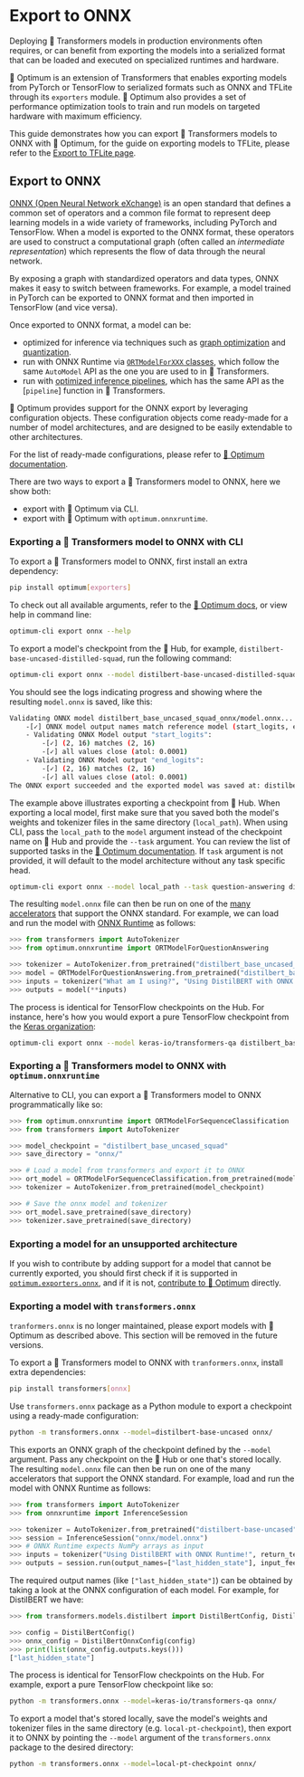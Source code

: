 <!--Copyright 2020 The HuggingFace Team. All rights reserved.

Licensed under the Apache License, Version 2.0 (the "License"); you may not use this file except in compliance with
the License. You may obtain a copy of the License at

http://www.apache.org/licenses/LICENSE-2.0

Unless required by applicable law or agreed to in writing, software distributed under the License is distributed on
an "AS IS" BASIS, WITHOUT WARRANTIES OR CONDITIONS OF ANY KIND, either express or implied. See the License for the
specific language governing permissions and limitations under the License.
-->

# Export to ONNX

Deploying 🤗 Transformers models in production environments often requires, or can benefit from exporting the models into 
a serialized format that can be loaded and executed on specialized runtimes and hardware.

🤗 Optimum is an extension of Transformers that enables exporting models from PyTorch or TensorFlow to serialized formats 
such as ONNX and TFLite through its `exporters` module. 🤗 Optimum also provides a set of performance optimization tools to train 
and run models on targeted hardware with maximum efficiency.

This guide demonstrates how you can export 🤗 Transformers models to ONNX with 🤗 Optimum, for the guide on exporting models to TFLite, 
please refer to the [Export to TFLite page](tflite).

## Export to ONNX 

[ONNX (Open Neural Network eXchange)](http://onnx.ai) is an open standard that defines a common set of operators and a 
common file format to represent deep learning models in a wide variety of frameworks, including PyTorch and
TensorFlow. When a model is exported to the ONNX format, these operators are used to
construct a computational graph (often called an _intermediate representation_) which
represents the flow of data through the neural network.

By exposing a graph with standardized operators and data types, ONNX makes it easy to
switch between frameworks. For example, a model trained in PyTorch can be exported to
ONNX format and then imported in TensorFlow (and vice versa).

Once exported to ONNX format, a model can be:
- optimized for inference via techniques such as [graph optimization](https://huggingface.co/docs/optimum/onnxruntime/usage_guides/optimization) and [quantization](https://huggingface.co/docs/optimum/onnxruntime/usage_guides/quantization). 
- run with ONNX Runtime via [`ORTModelForXXX` classes](https://huggingface.co/docs/optimum/onnxruntime/package_reference/modeling_ort),
which follow the same `AutoModel` API as the one you are used to in 🤗 Transformers.
- run with [optimized inference pipelines](https://huggingface.co/docs/optimum/main/en/onnxruntime/usage_guides/pipelines),
which has the same API as the [`pipeline`] function in 🤗 Transformers. 

🤗 Optimum provides support for the ONNX export by leveraging configuration objects. These configuration objects come 
ready-made for a number of model architectures, and are designed to be easily extendable to other architectures.

For the list of ready-made configurations, please refer to [🤗 Optimum documentation](https://huggingface.co/docs/optimum/exporters/onnx/overview).

There are two ways to export a 🤗 Transformers model to ONNX, here we show both:

- export with 🤗 Optimum via CLI.
- export with 🤗 Optimum with `optimum.onnxruntime`.

### Exporting a 🤗 Transformers model to ONNX with CLI

To export a 🤗 Transformers model to ONNX, first install an extra dependency:

```bash
pip install optimum[exporters]
```

To check out all available arguments, refer to the [🤗 Optimum docs](https://huggingface.co/docs/optimum/exporters/onnx/usage_guides/export_a_model#exporting-a-model-to-onnx-using-the-cli), 
or view help in command line:

```bash
optimum-cli export onnx --help
```

To export a model's checkpoint from the 🤗 Hub, for example, `distilbert-base-uncased-distilled-squad`, run the following command: 

```bash
optimum-cli export onnx --model distilbert-base-uncased-distilled-squad distilbert_base_uncased_squad_onnx/
```

You should see the logs indicating progress and showing where the resulting `model.onnx` is saved, like this:

```bash
Validating ONNX model distilbert_base_uncased_squad_onnx/model.onnx...
	-[✓] ONNX model output names match reference model (start_logits, end_logits)
	- Validating ONNX Model output "start_logits":
		-[✓] (2, 16) matches (2, 16)
		-[✓] all values close (atol: 0.0001)
	- Validating ONNX Model output "end_logits":
		-[✓] (2, 16) matches (2, 16)
		-[✓] all values close (atol: 0.0001)
The ONNX export succeeded and the exported model was saved at: distilbert_base_uncased_squad_onnx
```

The example above illustrates exporting a checkpoint from 🤗 Hub. When exporting a local model, first make sure that you 
saved both the model's weights and tokenizer files in the same directory (`local_path`). When using CLI, pass the 
`local_path` to the `model` argument instead of the checkpoint name on 🤗 Hub and provide the `--task` argument. 
You can review the list of supported tasks in the [🤗 Optimum documentation](https://huggingface.co/docs/optimum/exporters/task_manager).
If `task` argument is not provided, it will default to the model architecture without any task specific head.

```bash
optimum-cli export onnx --model local_path --task question-answering distilbert_base_uncased_squad_onnx/
```

The resulting `model.onnx` file can then be run on one of the [many
accelerators](https://onnx.ai/supported-tools.html#deployModel) that support the ONNX
standard. For example, we can load and run the model with [ONNX
Runtime](https://onnxruntime.ai/) as follows:

```python
>>> from transformers import AutoTokenizer
>>> from optimum.onnxruntime import ORTModelForQuestionAnswering

>>> tokenizer = AutoTokenizer.from_pretrained("distilbert_base_uncased_squad_onnx")
>>> model = ORTModelForQuestionAnswering.from_pretrained("distilbert_base_uncased_squad_onnx")
>>> inputs = tokenizer("What am I using?", "Using DistilBERT with ONNX Runtime!", return_tensors="pt")
>>> outputs = model(**inputs)
```

The process is identical for TensorFlow checkpoints on the Hub. For instance, here's how you would
export a pure TensorFlow checkpoint from the [Keras organization](https://huggingface.co/keras-io):

```bash
optimum-cli export onnx --model keras-io/transformers-qa distilbert_base_cased_squad_onnx/
```

### Exporting a 🤗 Transformers model to ONNX with `optimum.onnxruntime`

Alternative to CLI, you can export a 🤗 Transformers model to ONNX programmatically like so: 

```python
>>> from optimum.onnxruntime import ORTModelForSequenceClassification
>>> from transformers import AutoTokenizer

>>> model_checkpoint = "distilbert_base_uncased_squad"
>>> save_directory = "onnx/"

>>> # Load a model from transformers and export it to ONNX
>>> ort_model = ORTModelForSequenceClassification.from_pretrained(model_checkpoint, export=True)
>>> tokenizer = AutoTokenizer.from_pretrained(model_checkpoint)

>>> # Save the onnx model and tokenizer
>>> ort_model.save_pretrained(save_directory)
>>> tokenizer.save_pretrained(save_directory)
```

### Exporting a model for an unsupported architecture

If you wish to contribute by adding support for a model that cannot be currently exported, you should first check if it is
supported in [`optimum.exporters.onnx`](https://huggingface.co/docs/optimum/exporters/onnx/overview),
and if it is not, [contribute to 🤗 Optimum](https://huggingface.co/docs/optimum/exporters/onnx/usage_guides/contribute)
directly.

### Exporting a model with `transformers.onnx`

<Tip warning={true}>

`tranformers.onnx` is no longer maintained, please export models with 🤗 Optimum as described above. This section will be removed in the future versions.

</Tip>

To export a 🤗 Transformers model to ONNX with `tranformers.onnx`, install extra dependencies:

```bash
pip install transformers[onnx]
```

Use `transformers.onnx` package as a Python module to export a checkpoint using a ready-made configuration:

```bash
python -m transformers.onnx --model=distilbert-base-uncased onnx/
```

This exports an ONNX graph of the checkpoint defined by the `--model` argument. Pass any checkpoint on the 🤗 Hub or one that's stored locally.
The resulting `model.onnx` file can then be run on one of the many accelerators that support the ONNX standard. For example, 
load and run the model with ONNX Runtime as follows:

```python
>>> from transformers import AutoTokenizer
>>> from onnxruntime import InferenceSession

>>> tokenizer = AutoTokenizer.from_pretrained("distilbert-base-uncased")
>>> session = InferenceSession("onnx/model.onnx")
>>> # ONNX Runtime expects NumPy arrays as input
>>> inputs = tokenizer("Using DistilBERT with ONNX Runtime!", return_tensors="np")
>>> outputs = session.run(output_names=["last_hidden_state"], input_feed=dict(inputs))
```

The required output names (like `["last_hidden_state"]`) can be obtained by taking a look at the ONNX configuration of 
each model. For example, for DistilBERT we have:

```python
>>> from transformers.models.distilbert import DistilBertConfig, DistilBertOnnxConfig

>>> config = DistilBertConfig()
>>> onnx_config = DistilBertOnnxConfig(config)
>>> print(list(onnx_config.outputs.keys()))
["last_hidden_state"]
```

The process is identical for TensorFlow checkpoints on the Hub. For example, export a pure TensorFlow checkpoint like so:

```bash
python -m transformers.onnx --model=keras-io/transformers-qa onnx/
```

To export a model that's stored locally, save the model's weights and tokenizer files in the same directory (e.g. `local-pt-checkpoint`), 
then export it to ONNX by pointing the `--model` argument of the `transformers.onnx` package to the desired directory:

```bash
python -m transformers.onnx --model=local-pt-checkpoint onnx/
```